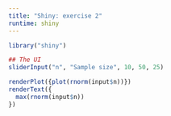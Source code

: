 ```yaml
---
title: "Shiny: exercise 2"
runtime: shiny
---
```


```r
library("shiny")
```


```r
## The UI
sliderInput("n", "Sample size", 10, 50, 25)
```

```r
renderPlot({plot(rnorm(input$n))})
renderText({
  max(rnorm(input$n))
})
```





